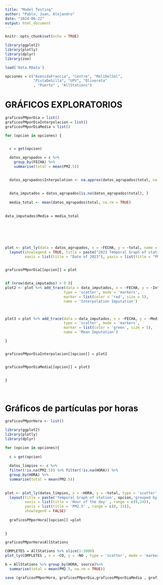 ---
title: "Model Testing"
author: "Pablo, Juan, Alejandro"
date: "2024-06-22"
output: html_document
---

```{r setup, include=FALSE}
knitr::opts_chunk$set(echo = TRUE)

library(ggplot2)
library(plotly)
library(dplyr)
library(zoo)
```



```{r}
load('Data.RData')
```




```{r}


opciones = c("AvenidaFrancia", "Centre", "MoliDelSol",
             "PistaDeSilla", "UPV", "Olivereta"
             , "Puerto" , "AllStations")
```




# GRÁFICOS EXPLORATORIOS

```{r}
graficosPMporDia = list()
graficosPMporDiaInterpolacion = list()
graficosPMporDiaMedia = list()
```



```{r}

for (opcion in opciones) {


  c = get(opcion)
  
  datos_agrupados = c %>%
    group_by(FECHA) %>%
    summarise(total = mean(PM2.5))

  
  datos_agrupados$Interpolation <- na.approx(datos_agrupados$total, na.rm = FALSE)
  
  
  data_imputados = datos_agrupados[is.na(datos_agrupados$total), ]
  
  media_total <- mean(datos_agrupados$total, na.rm = TRUE)
  
  
data_imputados$Media = media_total
  
  
  
  
  
  
plot <- plot_ly(data = datos_agrupados, x = ~FECHA, y = ~total, name = 'Original Values') %>% add_lines() %>%
  layout(showlegend = TRUE, title = paste("2023 Temporal Graph of station", opcion),
         xaxis = list(title = "Date of 2023"), yaxis = list(title = "PM2.5")) 


graficosPMporDia[[opcion]] = plot
  
  
if (nrow(data_imputados) > 0 ){
plot2 <- plot %>% add_trace(data = data_imputados, x = ~FECHA, y = ~Interpolation, 
                           type = 'scatter', mode = 'markers',
                           marker = list(color = 'red', size = 5),
                           name = 'Interpolation Imputation')



plot3 = plot %>% add_trace(data = data_imputados, x = ~FECHA, y = ~Media, 
                           type = 'scatter', mode = 'markers',
                           marker = list(color = 'green', size = 5),
                           name = 'Mean Imputation')

}


graficosPMporDiaInterpolacion[[opcion]] = plot2


graficosPMporDiaMedia[[opcion]] = plot3
  

}




```





# Gráficos de partículas por horas

```{r}
graficosPMporHora <- list()

```

```{r}
library(ggplot2)
library(plotly)
library(dplyr)

for (opcion in opciones){
  
  c = get(opcion)
          
  datos_limpios <- c %>%
  filter(!is.na(PM2.5)) %>% filter(!is.na(HORA)) %>%
  group_by(HORA) %>%
  summarise(total = mean(PM2.5))
  
  
plot <- plot_ly(datos_limpios, x = ~HORA, y = ~total, type = 'scatter', mode = 'lines', line = list(color = 'blue') , text = ~paste('Mean of PM2.5 at' , HORA, ':', total) , hoverinfo = text) %>%
  layout(title = paste('Temporal Graph of station', opcion,'grouped by hour of the day'),
         xaxis = list(title = 'Hour of the day' , range = c(0,24)),
         yaxis = list(title = 'PM2.5' , range = c(0, 15)),
         showlegend = FALSE)
  
  graficosPMporHora[[opcion]] =plot
  
  
}


```



```{r}
graficosPMporHora$AllStations
```



```{r}
COMPLETES = AllStations %>% slice(1:1000)
plot_ly(COMPLETES , x = ~CO, y = ~NO , type = 'scatter', mode = 'markers')
```



```{r}
b = AllStations %>% group_by(HORA, source)%>%
  summarise(total = mean(PM2.5, na.rm = TRUE))
```








```{r}
save (graficosPMporHora, graficosPMporDia,graficosPMporDiaMedia , graficosPMporDiaInterpolacion, file = 'PreRenderedGraphs.RData')
```







